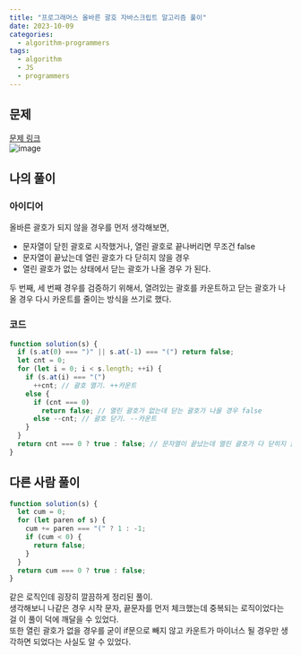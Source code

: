 ```yaml
---
title: "프로그래머스 올바른 괄호 자바스크립트 알고리즘 풀이"
date: 2023-10-09
categories:
  - algorithm-programmers
tags:
  - algorithm
  - JS
  - programmers
---
```


## 문제

[문제 링크](https://school.programmers.co.kr/learn/courses/30/lessons/12909)  
![image](https://github.com/makepin2r/makepin2r.github.io/assets/39889583/95962f4e-f542-45fc-a4ff-099c241e5140)

## 나의 풀이

### 아이디어

올바른 괄호가 되지 않을 경우를 먼저 생각해보면,

- 문자열이 닫힌 괄호로 시작했거나, 열린 괄호로 끝나버리면 무조건 false
- 문자열이 끝났는데 열린 괄호가 다 닫히지 않을 경우
- 열린 괄호가 없는 상태에서 닫는 괄호가 나올 경우
  가 된다.  


두 번째, 세 번째 경우를 검증하기 위해서, 열려있는 괄호를 카운트하고 닫는 괄호가 나올 경우 다시 카운트를 줄이는 방식을 쓰기로 했다.

### 코드

```javascript
function solution(s) {
  if (s.at(0) === ")" || s.at(-1) === "(") return false;
  let cnt = 0;
  for (let i = 0; i < s.length; ++i) {
    if (s.at(i) === "(")
      ++cnt; // 괄호 열기. ++카운트
    else {
      if (cnt === 0)
        return false; // 열린 괄호가 없는데 닫는 괄호가 나올 경우 false
      else --cnt; // 괄호 닫기. --카운트
    }
  }
  return cnt === 0 ? true : false; // 문자열이 끝났는데 열린 괄호가 다 닫히지 않았을 경우 false
}
```

## 다른 사람 풀이

```javascript
function solution(s) {
  let cum = 0;
  for (let paren of s) {
    cum += paren === "(" ? 1 : -1;
    if (cum < 0) {
      return false;
    }
  }
  return cum === 0 ? true : false;
}
```

같은 로직인데 굉장히 깔끔하게 정리된 풀이.  
생각해보니 나같은 경우 시작 문자, 끝문자를 먼저 체크했는데 중복되는 로직이었다는 걸 이 풀이 덕에 깨달을 수 있었다.  
또한 열린 괄호가 없을 경우를 굳이 if문으로 빼지 않고 카운트가 마이너스 될 경우만 생각하면 되었다는 사실도 알 수 있었다.
